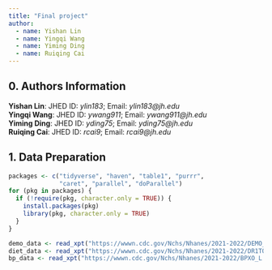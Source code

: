 ```yaml
---
title: "Final project"
author:
  - name: Yishan Lin
  - name: Yingqi Wang
  - name: Yiming Ding
  - name: Ruiqing Cai
---
```


## 0. Authors Information

**Yishan Lin**: JHED ID: *ylin183*; Email: *ylin183\@jh.edu*\
**Yingqi Wang**: JHED ID: *ywang911*; Email: *ywang911\@jh.edu*\
**Yiming Ding**: JHED ID: *yding75*; Email: *yding75\@jh.edu*\
**Ruiqing Cai**: JHED ID: *rcai9*; Email: *rcai9\@jh.edu*

## 1. Data Preparation

```r
packages <- c("tidyverse", "haven", "table1", "purrr", 
              "caret", "parallel", "doParallel")
for (pkg in packages) {
  if (!require(pkg, character.only = TRUE)) {
    install.packages(pkg)
    library(pkg, character.only = TRUE)
  }
}
```

```r
demo_data <- read_xpt("https://wwwn.cdc.gov/Nchs/Nhanes/2021-2022/DEMO_L.XPT")
diet_data <- read_xpt("https://wwwn.cdc.gov/Nchs/Nhanes/2021-2022/DR1TOT_L.XPT")
bp_data <- read_xpt("https://wwwn.cdc.gov/Nchs/Nhanes/2021-2022/BPXO_L.XPT")
```
